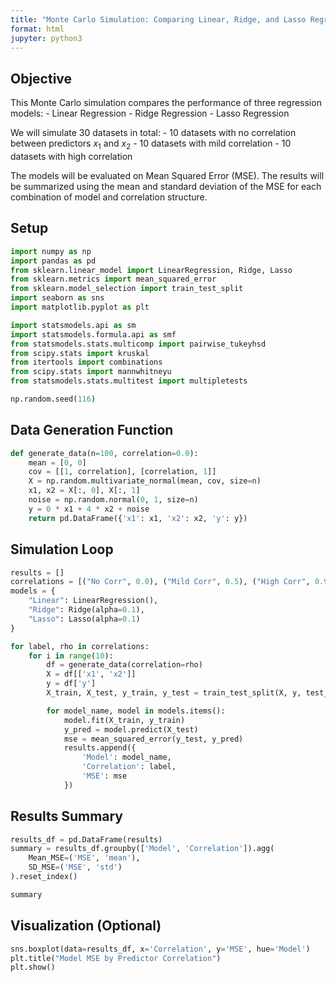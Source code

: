 ```yaml
---
title: "Monte Carlo Simulation: Comparing Linear, Ridge, and Lasso Regression"
format: html
jupyter: python3
---
```


## Objective

This Monte Carlo simulation compares the performance of three regression models:
- Linear Regression
- Ridge Regression
- Lasso Regression

We will simulate 30 datasets in total:
- 10 datasets with no correlation between predictors $x_1$ and $x_2$
- 10 datasets with mild correlation
- 10 datasets with high correlation

The models will be evaluated on Mean Squared Error (MSE). The results will be summarized using the mean and standard deviation of the MSE for each combination of model and correlation structure.

## Setup

```python
import numpy as np
import pandas as pd
from sklearn.linear_model import LinearRegression, Ridge, Lasso
from sklearn.metrics import mean_squared_error
from sklearn.model_selection import train_test_split
import seaborn as sns
import matplotlib.pyplot as plt

import statsmodels.api as sm
import statsmodels.formula.api as smf
from statsmodels.stats.multicomp import pairwise_tukeyhsd
from scipy.stats import kruskal
from itertools import combinations
from scipy.stats import mannwhitneyu
from statsmodels.stats.multitest import multipletests

np.random.seed(116)
```


## Data Generation Function

```python
def generate_data(n=100, correlation=0.0):
    mean = [0, 0]
    cov = [[1, correlation], [correlation, 1]]
    X = np.random.multivariate_normal(mean, cov, size=n)
    x1, x2 = X[:, 0], X[:, 1]
    noise = np.random.normal(0, 1, size=n)
    y = 0 * x1 + 4 * x2 + noise
    return pd.DataFrame({'x1': x1, 'x2': x2, 'y': y})
```

## Simulation Loop

```python
results = []
correlations = [("No Corr", 0.0), ("Mild Corr", 0.5), ("High Corr", 0.99)]
models = {
    "Linear": LinearRegression(),
    "Ridge": Ridge(alpha=0.1),
    "Lasso": Lasso(alpha=0.1)
}

for label, rho in correlations:
    for i in range(10):
        df = generate_data(correlation=rho)
        X = df[['x1', 'x2']]
        y = df['y']
        X_train, X_test, y_train, y_test = train_test_split(X, y, test_size=0.3, random_state=i)

        for model_name, model in models.items():
            model.fit(X_train, y_train)
            y_pred = model.predict(X_test)
            mse = mean_squared_error(y_test, y_pred)
            results.append({
                'Model': model_name,
                'Correlation': label,
                'MSE': mse
            })
```

## Results Summary

```python
results_df = pd.DataFrame(results)
summary = results_df.groupby(['Model', 'Correlation']).agg(
    Mean_MSE=('MSE', 'mean'),
    SD_MSE=('MSE', 'std')
).reset_index()

summary
```


## Visualization (Optional)

```python
sns.boxplot(data=results_df, x='Correlation', y='MSE', hue='Model')
plt.title("Model MSE by Predictor Correlation")
plt.show()
```
